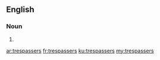 ==English==

===Noun===
{{head|en}}

# {{plural of|trespasser}}

[[ar:trespassers]]
[[fr:trespassers]]
[[ku:trespassers]]
[[my:trespassers]]